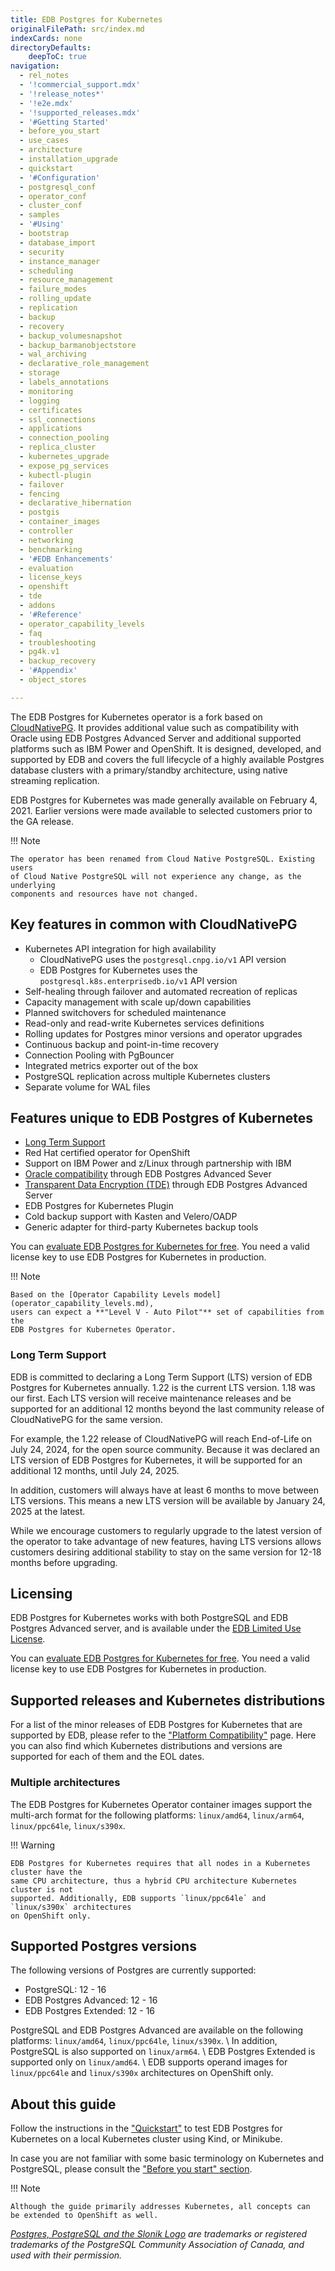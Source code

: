 ```yaml
---
title: EDB Postgres for Kubernetes
originalFilePath: src/index.md
indexCards: none
directoryDefaults:
    deepToC: true
navigation:
  - rel_notes
  - '!commercial_support.mdx'
  - '!release_notes*'
  - '!e2e.mdx'
  - '!supported_releases.mdx'
  - '#Getting Started'
  - before_you_start
  - use_cases
  - architecture
  - installation_upgrade
  - quickstart
  - '#Configuration'
  - postgresql_conf
  - operator_conf
  - cluster_conf
  - samples
  - '#Using'
  - bootstrap
  - database_import
  - security
  - instance_manager
  - scheduling
  - resource_management
  - failure_modes
  - rolling_update
  - replication
  - backup
  - recovery
  - backup_volumesnapshot
  - backup_barmanobjectstore
  - wal_archiving
  - declarative_role_management
  - storage
  - labels_annotations
  - monitoring
  - logging
  - certificates
  - ssl_connections
  - applications
  - connection_pooling
  - replica_cluster
  - kubernetes_upgrade
  - expose_pg_services
  - kubectl-plugin
  - failover
  - fencing
  - declarative_hibernation
  - postgis
  - container_images
  - controller
  - networking
  - benchmarking
  - '#EDB Enhancements'
  - evaluation
  - license_keys
  - openshift
  - tde
  - addons
  - '#Reference'
  - operator_capability_levels
  - faq
  - troubleshooting
  - pg4k.v1
  - backup_recovery
  - '#Appendix'
  - object_stores

---
```


The EDB Postgres for Kubernetes operator is a fork based on [CloudNativePG](https://cloudnative-pg.io).
It provides additional value such as compatibility with Oracle using EDB
Postgres Advanced Server and additional supported platforms such as IBM Power
and OpenShift. It is designed, developed, and supported by EDB and covers the
full lifecycle of a highly available Postgres database clusters with a
primary/standby architecture, using native streaming replication.

EDB Postgres for Kubernetes was made generally available on February 4, 2021. Earlier versions were made available to selected customers prior to the GA release. 

!!! Note

    The operator has been renamed from Cloud Native PostgreSQL. Existing users
    of Cloud Native PostgreSQL will not experience any change, as the underlying
    components and resources have not changed.

## Key features in common with CloudNativePG

-   Kubernetes API integration for high availability
    -   CloudNativePG uses the `postgresql.cnpg.io/v1` API version
    -   EDB Postgres for Kubernetes uses the `postgresql.k8s.enterprisedb.io/v1` API version
-   Self-healing through failover and automated recreation of replicas
-   Capacity management with scale up/down capabilities
-   Planned switchovers for scheduled maintenance
-   Read-only and read-write Kubernetes services definitions
-   Rolling updates for Postgres minor versions and operator upgrades
-   Continuous backup and point-in-time recovery
-   Connection Pooling with PgBouncer
-   Integrated metrics exporter out of the box
-   PostgreSQL replication across multiple Kubernetes clusters
-   Separate volume for WAL files

## Features unique to EDB Postgres of Kubernetes

-   [Long Term Support](#long-term-support)
-   Red Hat certified operator for OpenShift
-   Support on IBM Power and z/Linux through partnership with IBM
-   [Oracle compatibility](https://www.enterprisedb.com/docs/epas/latest/fundamentals/epas_fundamentals/epas_compat_ora_dev_guide/) through EDB Postgres Advanced Sever
-   [Transparent Data Encryption (TDE)](https://www.enterprisedb.com/docs/tde/latest/) through EDB Postgres Advanced Server
-   EDB Postgres for Kubernetes Plugin
-   Cold backup support with Kasten and Velero/OADP
-   Generic adapter for third-party Kubernetes backup tools

You can [evaluate EDB Postgres for Kubernetes for free](evaluation.md).
You need a valid license key to use EDB Postgres for Kubernetes in production.

!!! Note

    Based on the [Operator Capability Levels model](operator_capability_levels.md),
    users can expect a **"Level V - Auto Pilot"** set of capabilities from the
    EDB Postgres for Kubernetes Operator.

### Long Term Support

EDB is committed to declaring a Long Term Support (LTS) version of EDB
Postgres for Kubernetes annually. 1.22 is the current LTS version. 1.18 was our
first. Each LTS version will
receive maintenance releases and be supported for an additional 12 months beyond
the last community release of CloudNativePG for the same version.

For example, the 1.22 release of CloudNativePG will reach End-of-Life on July
24, 2024, for the open source community.
Because it was declared an LTS version of EDB Postgres for Kubernetes, it
will be supported for an additional 12 months, until July 24, 2025.

In addition, customers will always have at least 6 months to move between LTS versions. This
means a new LTS version will be available by January 24, 2025 at the latest.

While we encourage customers to regularly upgrade to the latest version of the operator to take
advantage of new features, having LTS versions allows customers desiring additional stability to stay on the same
version for 12-18 months before upgrading.

## Licensing

EDB Postgres for Kubernetes works with both PostgreSQL and EDB Postgres
Advanced server, and is available under the
[EDB Limited Use License](https://www.enterprisedb.com/limited-use-license).

You can [evaluate EDB Postgres for Kubernetes for free](evaluation.md).
You need a valid license key to use EDB Postgres for Kubernetes in production.

## Supported releases and Kubernetes distributions

For a list of the minor releases of EDB Postgres for Kubernetes that are
supported by EDB, please refer to the
["Platform Compatibility"](https://www.enterprisedb.com/resources/platform-compatibility#pgk8s)
page. Here you can also find which Kubernetes distributions and versions are
supported for each of them and the EOL dates.

### Multiple architectures

The EDB Postgres for Kubernetes Operator container images support the multi-arch
format for the following platforms: `linux/amd64`, `linux/arm64`, `linux/ppc64le`, `linux/s390x`.

!!! Warning

    EDB Postgres for Kubernetes requires that all nodes in a Kubernetes cluster have the
    same CPU architecture, thus a hybrid CPU architecture Kubernetes cluster is not
    supported. Additionally, EDB supports `linux/ppc64le` and `linux/s390x` architectures
    on OpenShift only.

## Supported Postgres versions

The following versions of Postgres are currently supported:

-   PostgreSQL: 12 - 16
-   EDB Postgres Advanced: 12 - 16
-   EDB Postgres Extended: 12 - 16

PostgreSQL and EDB Postgres Advanced are available on the following platforms:
`linux/amd64`, `linux/ppc64le`, `linux/s390x`. \\
In addition, PostgreSQL is also supported on `linux/arm64`. \\
EDB Postgres Extended is supported only on `linux/amd64`. \\
EDB supports operand images for `linux/ppc64le` and `linux/s390x` architectures
on OpenShift only.

## About this guide

Follow the instructions in the ["Quickstart"](quickstart.md) to test EDB Postgres for Kubernetes
on a local Kubernetes cluster using Kind, or Minikube.

In case you are not familiar with some basic terminology on Kubernetes and PostgreSQL,
please consult the ["Before you start" section](before_you_start.md).

!!! Note

    Although the guide primarily addresses Kubernetes, all concepts can
    be extended to OpenShift as well.

*[Postgres, PostgreSQL and the Slonik Logo](https://www.postgresql.org/about/policies/trademarks/)
are trademarks or registered trademarks of the PostgreSQL Community Association
of Canada, and used with their permission.*
